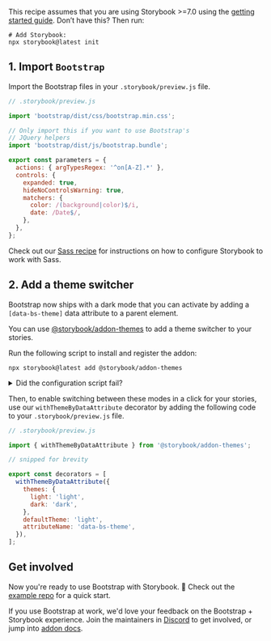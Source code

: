 <Callout variant="neutral" icon="ℹ️" title="Prerequisites">

This recipe assumes that you are using Storybook >=7.0 using the [getting started guide](https://storybook.js.org/docs/get-started/install?renderer=react). Don’t have this? Then run:

```shell
# Add Storybook:
npx storybook@latest init
```

</Callout>

## 1. Import `Bootstrap`

Import the Bootstrap files in your `.storybook/preview.js` file.

```js
// .storybook/preview.js

import 'bootstrap/dist/css/bootstrap.min.css';

// Only import this if you want to use Bootstrap's
// JQuery helpers
import 'bootstrap/dist/js/bootstrap.bundle';

export const parameters = {
  actions: { argTypesRegex: '^on[A-Z].*' },
  controls: {
    expanded: true,
    hideNoControlsWarning: true,
    matchers: {
      color: /(background|color)$/i,
      date: /Date$/,
    },
  },
};
```

<Callout variant="info" icon="💡" title="Using Sass?">

Check out our [Sass recipe](/docs/react/recipes/sass) for instructions on how to configure Storybook to work with Sass.

</Callout>

## 2. Add a theme switcher

Bootstrap now ships with a dark mode that you can activate by adding a `[data-bs-theme]` data attribute to a parent element.

You can use [@storybook/addon-themes](https://storybook.js.org/addons/@storybook/addon-themes/) to add a theme switcher to your stories.

Run the following script to install and register the addon:

```shell
npx storybook@latest add @storybook/addon-themes
```

<details>
  <summary>Did the configuration script fail?</summary>
  <p>Under the hood, this runs <code>npx @storybook/auto-config themes</code> which should read your project and try to configure your Storybook with the correct decorator. If running that command directly does not solve your problem, please file a bug on the <a href="https://github.com/storybookjs/auto-config/issues/new?assignees=&labels=bug&projects=&template=bug_report.md&title=%5BBug%5D" target="_blank">@storybook/auto-config</a> repository for that we can make this good as can be. To manually add this addon, install it then add it to the addons array in your <code>.storybook/main.ts</code>.</p>
</details>

Then, to enable switching between these modes in a click for your stories, use our `withThemeByDataAttribute` decorator by adding the following code to your `.storybook/preview.js` file.

```js
// .storybook/preview.js

import { withThemeByDataAttribute } from '@storybook/addon-themes';

// snipped for brevity

export const decorators = [
  withThemeByDataAttribute({
    themes: {
      light: 'light',
      dark: 'dark',
    },
    defaultTheme: 'light',
    attributeName: 'data-bs-theme',
  }),
];
```

## Get involved

Now you're ready to use Bootstrap with Storybook. 🎉 Check out the [example repo](https://github.com/Integrayshaun/bootstrap-storybook-example) for a quick start.

If you use Bootstrap at work, we'd love your feedback on the Bootstrap + Storybook experience. Join the maintainers in [Discord](https://discord.gg/storybook) to get involved, or jump into [addon docs](/docs/addons).
